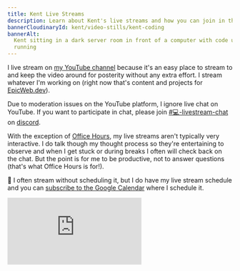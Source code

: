 ```yaml
---
title: Kent Live Streams
description: Learn about Kent's live streams and how you can join in the fun.
bannerCloudinaryId: kent/video-stills/kent-coding
bannerAlt:
  Kent sitting in a dark server room in front of a computer with code up and
  running
---
```


I live stream on [my YouTube channel](https://kcd.im/YouTube) because it's an
easy place to stream to and keep the video around for posterity without any
extra effort. I stream whatever I'm working on (right now that's content and
projects for [EpicWeb.dev](https://epicweb.dev)).

Due to moderation issues on the YouTube platform, I ignore live chat on YouTube.
If you want to participate in chat, please join
[#💻-livestream-chat](https://kcd.im/discord-livestream-chat) on
[discord](https://kcd.im/discord).

With the exception of [Office Hours](/office-hours), my live streams aren't
typically very interactive. I do talk though my thought process so they're
entertaining to observe and when I get stuck or during breaks I often will check
back on the chat. But the point is for me to be productive, not to answer
questions (that's what Office Hours is for!).

📅 I often stream without scheduling it, but I do have my live stream schedule
and you can
[subscribe to the Google Calendar](https://calendar.google.com/calendar/u/0?cid=Y19wNWdyaTl1bHVtNWw3MDBpZHFmcmw3c210Y0Bncm91cC5jYWxlbmRhci5nb29nbGUuY29t)
where I schedule it.

<div className={{ overflowY: 'scroll' }}>
	<iframe
		src="https://calendar.google.com/calendar/embed?height=600&wkst=1&bgcolor=%23ffffff&ctz=America%2FDenver&showCalendars=0&showTabs=1&showPrint=0&title=EpicWeb.dev%20Live%20Streaming%20Schedule&src=Y19wNWdyaTl1bHVtNWw3MDBpZHFmcmw3c210Y0Bncm91cC5jYWxlbmRhci5nb29nbGUuY29t&color=%23C0CA33"
		style={{
			border: 'solid 1px #777',
			minWidth: '400px',
			height: '450px',
			width: '100%',
		}}
		frameBorder="0"
		scrolling="no"
	></iframe>
</div>
